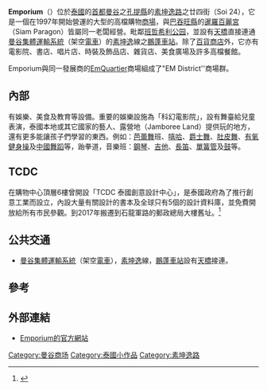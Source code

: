 {{newsrelease|time=2019-03-13T10:08:51+00:00}}
{{infobox shopping mall |
  | shopping_mall_name = Emporium
  | image = Emporium bangkok.jpg
  | image_width = 300
  | caption = 
  | location = [[泰國|泰國]]、[[曼谷|曼谷]]、[[孔提縣|孔提縣]]、[[素坤逸路|素坤逸路]]廿四街
  | opening_date =1997年
  | developer =The Mall Group
  | manager = The Mall Group
  | owner =The Mall Group
  | number_of_stores = 
  | number_of_anchors = 7
  | floor_area = 
  | parking = 
  | floors =七層及一層地庫
  | website = [https://www.emporium.co.th/]
}}
{{coord|13.7307|100.5689|display=title}} 

'''Emporium'''（{{lang-th|'''เอ็มโพเรี่ยม'''}}）位於[[泰國|泰國]]的[[首都|首都]][[曼谷|曼谷]]之[[孔提縣|孔提縣]]的[[素坤逸路|素坤逸路]]之廿四街（Soi 24），它是一個在1997年開始營運的大型的高檔購物[[商場|商場]]，與[[巴吞旺縣|巴吞旺縣]]的[[暹羅百麗宮|暹羅百麗宮]]（Siam Paragon）皆屬同一老闆經營。毗鄰[[班哲希利公园|班哲希利公园]]，並設有[[天橋|天橋]]直接連通[[曼谷集體運輸系統|曼谷集體運輸系統]]（架空[[電車|電車]]）的[[素坤逸|素坤逸]]線之[[鵬蓬車站|鵬蓬車站]]。除了[[百貨商店|百貨商店]]外，它亦有電影院、書店、唱片店、時裝及飾品店、雜貨店、美食廣場及許多高檔餐館。

Emporium與同一發展商的[[EmQuartier|EmQuartier]]商場組成了"EM District''商場群。

== 內部 ==
有娛樂、美食及教育等設備。重要的娛樂設施為「科幻電影院」，設有舞臺給兒童表演，泰國本地或其它國家的藝人、露營地（Jamboree Land）提供玩的地方，還有更多能讓孩子們學習的東西。例如：[[芭蕾舞|芭蕾舞]]班、[[嘻哈|嘻哈]]、[[爵士舞|爵士舞]]、[[肚皮舞|肚皮舞]]、[[有氧健身操|有氧健身操]]及[[中國舞蹈|中國舞蹈]]等，跆拳道，音樂班：[[鋼琴|鋼琴]]、[[吉他|吉他]]、[[長笛|長笛]]、[[單簧管|單簧管]]及[[鼓|鼓]]等。

== TCDC ==
在購物中心頂層6樓曾開設「TCDC 泰國創意設計中心」，是泰國政府為了推行創意工業而設立，內設大量有關設計的書本及全球只有5個的設計資料庫，並免費開放給所有市民參觀。到2017年搬遷到石龍軍路的郵政總局大樓舊址。<ref>{{cite news |author1=蔡旻凌 |title=設計創業者的天堂，TCDC 泰國創意設計中心搬新家 |url=http://www.mottimes.com/cht/article_detail.php?type=0&serial=1614 |accessdate=2019-03-13 |publisher=Mot Times明日誌 |date=2017-08-15 |archive-date=2019-06-08 |archive-url=https://web.archive.org/web/20190608160034/http://www.mottimes.com/cht/article_detail.php?type=0&serial=1614 |dead-url=no }}</ref>

== 公共交通 ==
* [[曼谷集體運輸系統|曼谷集體運輸系統]]（架空[[電車|電車]]），[[素坤逸|素坤逸]]線，[[鵬蓬車站|鵬蓬車站]]設有[[天橋|天橋]]接連。

== 參考 ==
{{reflist}}

== 外部連結 ==
* [https://www.emporium.co.th/ Emporium的官方網站]{{Wayback|url=https://www.emporium.co.th/ |date=20180717212655 }}

[[Category:曼谷商场|Category:曼谷商场]]
[[Category:泰國小作品|Category:泰國小作品]]
[[Category:素坤逸路|Category:素坤逸路]]
